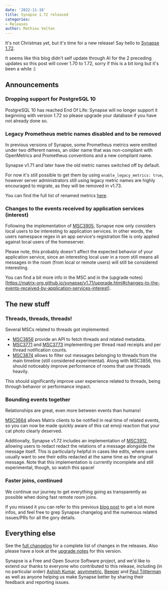 ```yaml
---
date: '2022-11-18'
title: Synapse 1.72 released
categories:
- Releases
author: Mathieu Velten
---
```


It's not Christmas yet, but it's time for a new release! Say hello to [Synapse
1.72](https://github.com/matrix-org/synapse/releases/tag/v1.72.0).

It seems like this blog didn't self update through AI for the 2 preceding
updates so this post will cover 1.70 to 1.72, sorry if this is a bit long but
it's been a while :)

## Announcements

### Dropping support for PostgreSQL 10

PostgreSQL 10 has reached End Of Life: Synapse will no longer support it
beginning with version 1.72 so please upgrade your database if you have not
already done so.

### Legacy Prometheus metric names disabled and to be removed

In previous versions of Synapse, some Prometheus metrics were emitted under two
different names, an older name that was non-compliant with OpenMetrics and
Prometheus conventions and a new compliant name.

Synapse v1.71 and later have the old metric names switched off by default.

For now it's still possible to get them by using `enable_legacy_metrics: true`,
however server administrators still using legacy metric names are highly
encouraged to migrate, as they will be removed in v1.73.

You can find the full list of renamed metrics
[here](https://matrix-org.github.io/synapse/v1.72/metrics-howto.html#renaming-of-metrics--deprecation-of-old-names-in-12).

### Changes to the events received by application services (interest)

Following the implementation of
[MSC3905](https://github.com/matrix-org/matrix-spec-proposals/pull/3905),
Synapse now only considers local users to be interesting to application
services. In other words, the users namespace regex in an app service's
registration file is only applied against local users of the homeserver.

Please note, this probably doesn't affect the expected behavior of your
application service, since an interesting local user in a room still means all
messages in the room (from local or remote users) will still be considered
interesting.

You can find a bit more info in the MSC and in the (upgrade
notes)[https://matrix-org.github.io/synapse/v1.71/upgrade.html#changes-to-the-events-received-by-application-services-interest].

## The new stuff

### Threads, threads, threads!

Several MSCs related to threads got implemented:
- [MSC3856](https://github.com/matrix-org/matrix-spec-proposals/pull/3856)
  provide an API to fetch threads and related metadata.
- [MSC3771](https://github.com/matrix-org/matrix-spec-proposals/pull/3771) and
  [MSC3773](https://github.com/matrix-org/matrix-spec-proposals/pull/3773)
  implementing per thread read receipts and per thread notification counts.
- [MSC3874](https://github.com/matrix-org/matrix-spec-proposals/pull/3874)
  allows to filter out messages belonging to threads from the main timeline
  (still considered experimental). Along with MSC3856, this should noticeably
  improve performance of rooms that use threads heavily.

This should significantly improve user experience related to threads, being
through behavior or performance impact.

### Bounding events together

Relationships are great, even more between events than humans!

[MSC3664](https://github.com/matrix-org/matrix-spec-proposals/pull/3664) allows
Matrix clients to be notified in real time of related events, so you can now be
made quickly aware of this cat emoji reaction that your cat photo clearly
deserved.

Additionally, Synapse v1.72 includes an implementation of
[MSC3912](https://github.com/matrix-org/matrix-spec-proposals/pull/3912),
allowing users to redact redact the relations of a message alongside the message
itself. This is particularly helpful in cases like edits, where users usually
want to see their edits redacted at the same time as the original message. Note
that this implementation is currently incomplete and still experimental, though,
so watch this space!

### Faster joins, continued

We continue our journey to get everything going as transparently as possible
when doing fast remote room joins.

If you missed it you can refer to this previous [blog
post](https://matrix.org/blog/2022/10/18/testing-faster-remote-room-joins) to
get a lot more infos, and feel free to grep Synapse changelog and the numerous
related issues/PRs for all the gory details.

## Everything else

See the [full
changelog](https://github.com/matrix-org/synapse/releases/tag/v1.72.0) for a
complete list of changes in the releases. Also please have a look at the
[upgrade
notes](https://matrix-org.github.io/synapse/v1.72/upgrade#upgrading-to-v1720)
for this version.

Synapse is a Free and Open Source Software project, and we'd like to extend our
thanks to everyone who contributed to this release, including (in no particular
order) [Ashish Kumar](https://github.com/ashfame),
[asymmetric](https://github.com/asymmetric), [Beeper](https://www.beeper.com/)
and [Paul Tötterman](https://github.com/ptman) as well as anyone helping us make
Synapse better by sharing their feedback and reporting issues.

